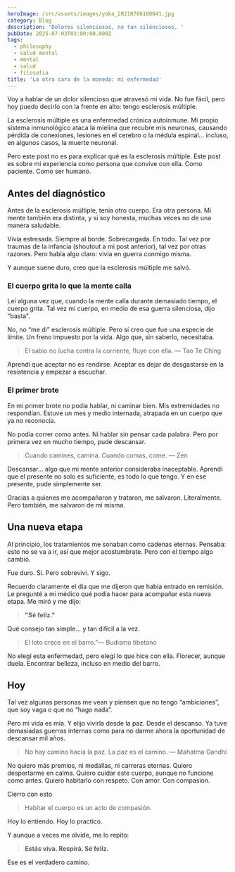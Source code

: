 ```yaml
---
heroImage: /src/assets/images/yoka_20210706100041.jpg
category: Blog
description: 'Dolores silenciosos, no tan silenciosos. '
pubDate: 2025-07-03T03:00:00.000Z
tags:
  - philosophy
  - salud mental
  - mental
  - salud
  - filosofia
title: 'La otra cara de la moneda: mi enfermedad'
---
```


Voy a hablar de un dolor silencioso que atravesó mi vida. No fue fácil, pero hoy puedo decirlo con la frente en alto: tengo esclerosis múltiple.

La esclerosis múltiple es una enfermedad crónica autoinmune. Mi propio sistema inmunológico ataca la mielina que recubre mis neuronas, causando pérdida de conexiones, lesiones en el cerebro o la médula espinal… incluso, en algunos casos, la muerte neuronal.

Pero este post no es para explicar qué es la esclerosis múltiple. Este post es sobre mi experiencia como persona que convive con ella. Como paciente. Como ser humano.

## Antes del diagnóstico

Antes de la esclerosis múltiple, tenía otro cuerpo. Era otra persona. Mi mente también era distinta, y si soy honesta, muchas veces no de una manera saludable.

Vivía estresada. Siempre al borde. Sobrecargada. En todo. Tal vez por traumas de la infancia (shoutout a mi post anterior), tal vez por otras razones. Pero había algo claro: vivía en guerra conmigo misma.

Y aunque suene duro, creo que la esclerosis múltiple me salvó.

### El cuerpo grita lo que la mente calla

Leí alguna vez que, cuando la mente calla durante demasiado tiempo, el cuerpo grita. Tal vez mi cuerpo, en medio de esa guerra silenciosa, dijo “basta”.

No, no “me di” esclerosis múltiple. Pero sí creo que fue una especie de límite. Un freno impuesto por la vida. Algo que, sin saberlo, necesitaba.

> El sabio no lucha contra la corriente, fluye con ella. — Tao Te Ching

Aprendí que aceptar no es rendirse. Aceptar es dejar de desgastarse en la resistencia y empezar a escuchar.

### El primer brote

En mi primer brote no podía hablar, ni caminar bien. Mis extremidades no respondían. Estuve un mes y medio internada, atrapada en un cuerpo que ya no reconocía.

No podía correr como antes. Ni hablar sin pensar cada palabra. Pero por primera vez en mucho tiempo, pude descansar.

> Cuando camines, camina. Cuando comas, come. — Zen

Descansar… algo que mi mente anterior consideraba inaceptable. Aprendí que el presente no solo es suficiente, es todo lo que tengo. Y en ese presente, pude simplemente ser.

Gracias a quienes me acompañaron y trataron, me salvaron. Literalmente. Pero también, me salvaron de mí misma.

## Una nueva etapa

Al principio, los tratamientos me sonaban como cadenas eternas. Pensaba: esto no se va a ir, así que mejor acostumbrate. Pero con el tiempo algo cambió.

Fue duro. Sí. Pero sobreviví. Y sigo.

Recuerdo claramente el día que me dijeron que había entrado en remisión. Le pregunté a mi médico qué podía hacer para acompañar esta nueva etapa. Me miró y me dijo:

> **"Sé feliz."**

Qué consejo tan simple… y tan difícil a la vez.

> El loto crece en el barro.”— Budismo tibetano

No elegí esta enfermedad, pero elegí lo que hice con ella. Florecer, aunque duela. Encontrar belleza, incluso en medio del barro.

## Hoy

Tal vez algunas personas me vean y piensen que no tengo “ambiciones”, que soy vaga o que no “hago nada”.

Pero mi vida es mía. Y elijo vivirla desde la paz. Desde el descanso. Ya tuve demasiadas guerras internas como para no darme ahora la oportunidad de descansar mil años.

> No hay camino hacia la paz. La paz es el camino. — Mahatma Gandhi

No quiero más premios, ni medallas, ni carreras eternas. Quiero despertarme en calma. Quiero cuidar este cuerpo, aunque no funcione como antes. Quiero habitarlo con respeto. Con amor. Con compasión.

Cierro con esto

> Habitar el cuerpo es un acto de compasión.

Hoy lo entiendo. Hoy lo practico.

Y aunque a veces me olvide, me lo repito:

> **Estás viva. Respirá. Sé feliz.**

Ese es el verdadero camino.
